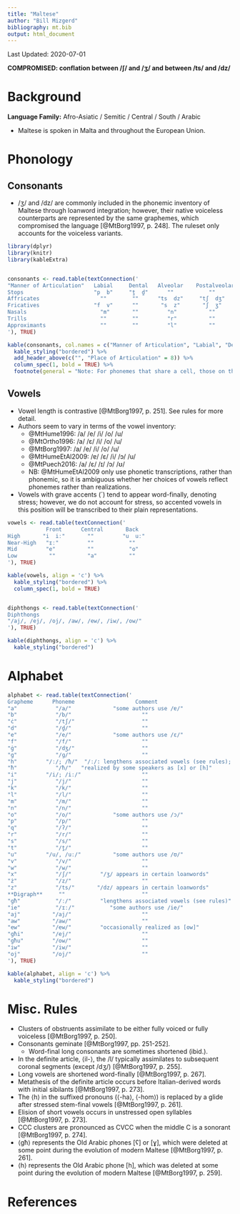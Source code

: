 ```yaml
---
title: "Maltese"
author: "Bill Mizgerd"
bibliography: mt.bib
output: html_document
---
```


Last Updated: 2020-07-01

**COMPROMISED: conflation between /ʃ/ and /ʒ/ and between /ts/ and /dz/**

# Background

**Language Family:** Afro-Asiatic / Semitic / Central / South / Arabic

* Maltese is spoken in Malta and throughout the European Union.

# Phonology

## Consonants

* /ʒ/ and /dz/ are commonly included in the phonemic inventory of Maltese through loanword integration; however, their native voiceless counterparts are represented by the same graphemes, which compromised the language [@MtBorg1997, p. 248]. The ruleset only accounts for the voiceless variants.

```r

library(dplyr)
library(knitr)
library(kableExtra)


consonants <- read.table(textConnection('
"Manner of Articulation"   Labial     Dental   Alveolar    Postalveolar   Palatal     Velar     Pharyngeal     Glottal
Stops                      "p  b"     "t̪  d̪"      ""           ""           ""       "k  ɡ"        ""           "ʔ"
Affricates                   ""        ""      "ts  dz"     "tʃ  dʒ"        ""         ""           ""           ""
Fricatives                 "f  v"      ""       "s  z"       "ʃ  ʒ"         ""         ""           "ħ"          ""
Nasals                       "m"       ""         "n"          ""           ""         ""           ""           ""
Trills                       ""        ""         "r"          ""           ""         ""           ""           ""
Approximants                 ""        ""         "l"          ""           "j"        "w"          ""           ""
'), TRUE)

kable(consonants, col.names = c("Manner of Articulation", "Labial", "Dental", "Alveolar", "Postalveolar", "Palatal", "Velar", "Pharyngeal", "Glottal"), align = 'c') %>%
  kable_styling("bordered") %>%
  add_header_above(c("", "Place of Articulation" = 8)) %>%
  column_spec(1, bold = TRUE) %>%
  footnote(general = "Note: For phonemes that share a cell, those on the left are voiceless and those on the right are voiced.", general_title = "")
```  

## Vowels

* Vowel length is contrastive [@MtBorg1997, p. 251]. See rules for more detail.
* Authors seem to vary in terms of the vowel inventory:
    - @MtHume1996:             /a/ /e/ /i/ /o/ /u/  
    - @MtOrtho1996:            /a/ /ɛ/ /i/ /o/ /u/  
    - @MtBorg1997:             /a/ /e/ /i/ /o/ /u/  
    - @MtHumeEtAl2009:         /ɐ/ /ɛ/ /i/ /ɔ/ /u/  
    - @MtPuech2016:            /a/ /ɛ/ /ɪ/ /ɔ/ /ʊ/
    - NB: @MtHumeEtAl2009 only use phonetic transcriptions, rather than phonemic, so it is ambiguous whether her choices of vowels reflect phonemes rather than realizations.
* Vowels with grave accents (´) tend to appear word-finally, denoting stress; however, we do not account for stress, so accented vowels in this position will be transcribed to their plain representations.

```r

vowels <- read.table(textConnection('
            Front      Central       Back
High       "i  iː"       ""         "u  uː"
Near-High   "ɪː"         ""           ""
Mid         "e"          ""           "o"
Low          ""          "a"          ""
'), TRUE)

kable(vowels, align = 'c') %>%
  kable_styling("bordered") %>%
  column_spec(1, bold = TRUE)


diphthongs <- read.table(textConnection('
Diphthongs
"/aj/, /ej/, /oj/, /aw/, /ew/, /iw/, /ow/"
'), TRUE)

kable(diphthongs, align = 'c') %>%
  kable_styling("bordered")
```

# Alphabet

```r

alphabet <- read.table(textConnection('
Grapheme      Phoneme                   Comment
"a"            "/a/"             "some authors use /ɐ/"
"b"            "/b/"                      ""
"ċ"            "/tʃ/"                     ""
"d"            "/d̪/"                      ""
"e"            "/e/"             "some authors use /ɛ/"
"f"            "/f/"                      ""
"ġ"            "/dʒ/"                     ""
"g"            "/ɡ/"                      ""  
"h"         "/ː/; /ħ/"  "/ː/: lengthens associated vowels (see rules); /ħ/: word-finally"  
"ħ"            "/ħ/"   "realized by some speakers as [x] or [h]"    
"i"         "/i/; /iː/"                   ""
"j"            "/j/"                      ""
"k"            "/k/"                      ""
"l"            "/l/"                      ""
"m"            "/m/"                      ""
"n"            "/n/"                      ""
"o"            "/o/"             "some authors use /ɔ/"  
"p"            "/p/"                      ""
"q"            "/ʔ/"                      ""
"r"            "/r/"                      ""
"s"            "/s/"                      ""
"t"            "/t̪/"                      ""
"u"         "/u/, /uː/"          "some authors use /ʊ/"
"v"            "/v/"                      ""
"w"            "/w/"                      ""
"x"            "/ʃ/"         "/ʒ/ appears in certain loanwords"  
"ż"            "/z/"                      ""
"z"            "/ts/"       "/dz/ appears in certain loanwords"
**Digraph**     ""                        ""
"għ"           "/ː/"         "lengthens associated vowels (see rules)"
"ie"           "/ɪː/"           "some authors use /ie/"
"aj"          "/aj/"                      ""
"aw"          "/aw/"                      ""
"ew"          "/ew/"         "occasionally realized as [ow]"  
"għi"         "/ej/"                      ""
"għu"         "/ow/"                      ""
"iw"          "/iw/"                      ""
"oj"          "/oj/"                      ""
'), TRUE)

kable(alphabet, align = 'c') %>%
  kable_styling("bordered")
```

# Misc. Rules

* Clusters of obstruents assimilate to be either fully voiced or fully voiceless [@MtBorg1997, p. 250].
* Consonants geminate [@MtBorg1997, pp. 251-252].
    - Word-final long consonants are sometimes shortened (ibid.).
* In the definite article, ⟨il-⟩, the /l/ typically assimilates to subsequent coronal segments (except /dʒ/) [@MtBorg1997, p. 255].
* Long vowels are shortened word-finally [@MtBorg1997, p. 267].
* Metathesis of the definite article occurs before Italian-derived words with initial sibilants [@MtBorg1997, p. 273].
* The ⟨h⟩ in the suffixed pronouns (⟨-ha⟩, ⟨-hom⟩) is replaced by a glide after stressed stem-final vowels [@MtBorg1997, p. 261].
* Elision of short vowels occurs in unstressed open syllables [@MtBorg1997, p. 273].
* CCC clusters are pronounced as CVCC when the middle C is a sonorant [@MtBorg1997, p. 274].
* ⟨għ⟩ represents the Old Arabic phones [ʕ] or [ɣ], which were deleted at some point during the evolution of modern Maltese [@MtBorg1997, p. 261].
* ⟨h⟩ represents the Old Arabic phone [h], which was deleted at some point during the evolution of modern Maltese [@MtBorg1997, p. 259].

# References
